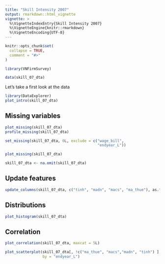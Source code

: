 ```yaml
---
title: "Skill Intensity 2007"
output: rmarkdown::html_vignette
vignette: >
  %\VignetteIndexEntry{Skill Intensity 2007}
  %\VignetteEngine{knitr::rmarkdown}
  %\VignetteEncoding{UTF-8}
---
```


```r
knitr::opts_chunk$set(
  collapse = TRUE,
  comment = "#>"
)
```

```r
library(VNFirmSurvey)
```




```r
data(skill_07_dta)
```


Let's take a first look at the data

```r
library(DataExplorer)
plot_intro(skill_07_dta)

```

## Missing variables

```r
plot_missing(skill_07_dta)
profile_missing(skill_07_dta)
```



```r
set_missing(skill_07_dta, 0L, exclude = c("wage_bill",
                                          "endyear_L"))

plot_missing(skill_07_dta)

skill_07_dta <- na.omit(skill_07_dta)
```





## Update features
```r
update_columns(skill_07_dta, c("tinh", "madn", "macs", "ma_thue"), as.factor)

```


## Distributions
```r
plot_histogram(skill_07_dta)
```

## Correlation
```r
plot_correlation(skill_07_dta, maxcat = 5L)

```


```r
plot_scatterplot(skill_07_dta[, !c("ma_thue", "macs","madn", "tinh") ],
                 by = "endyear_L")

```



